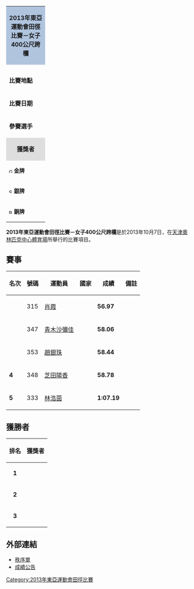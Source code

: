 {| class="toccolours" style="float: right; margin: 0 0 1em 1em; font-size: 90%;" width=220px
| colspan="2"  style="background:#b0c4de; text-align:center; height:30px;"| '''2013年東亞運動會田徑比賽－女子400公尺跨欄'''
|-
|colspan="2" style="text-align: center;"|
|- style="vertical-align:top;"
|colspan=2|
|- style="vertical-align:top;"
| '''比賽地點'''
| {{flag|CHN}}[[天津|天津]]
|- style="vertical-align:top;"
| '''比賽日期'''
| 2013年10月7日
|- style="vertical-align:top;"
|width=90|'''參賽選手'''
| 5
|-
|colspan="2" style="background: #dedede; text-align: center;"|'''獲獎者'''
|- style="vertical-align:top;" 
|  style="font-size:90%; width:90px;"|[[Image:Gold_medal_blank.svg|10px]] '''金牌'''
| {{flagIOC2athlete|[[肖霞|肖霞]]|CHN|2013年東亞運動會}}
|-
|  style="font-size:90%; width:90px;"|[[Image:Silver_medal_blank.svg|10px]] '''銀牌'''
| {{flagIOC2athlete|[[青木沙彌佳|青木沙彌佳]]|JPN|2013年東亞運動會}}
|-
|  style="font-size:90%; width:90px;"|[[Image:Bronze_medal_blank.svg|10px]] '''銅牌'''
| {{flagIOC2athlete|[[趙銀珠|趙銀珠]]|KOR|2013年東亞運動會}}
|}
'''2013年東亞運動會田徑比賽－女子400公尺跨欄'''是於2013年10月7日，在[[天津奧林匹克中心體育場|天津奧林匹克中心體育場]]所舉行的比賽項目。

== 賽事 ==
{| class="wikitable sortable" style="text-align:center; font-size:90%" 
|-
! 名次 !! 號碼 !! 運動員 !! 國家 !! 成績 !! 備註
|- 
| {{gold1}} || 315 || [[肖霞|肖霞]] || {{flagIOC2|CHN|2013年東亞運動會}} || '''56.97''' || 
|- 
| {{silver2}} || 347 || [[青木沙彌佳|青木沙彌佳]] || {{flagIOC2|JPN|2013年東亞運動會}} || '''58.06''' || 
|- 
| {{bronze3}} || 353 || [[趙銀珠|趙銀珠]] || {{flagIOC2|KOR|2013年東亞運動會}} || '''58.44''' || 
|- 
| '''4''' || 348 || [[芝田陽香|芝田陽香]] || {{flagIOC2|JPN|2013年東亞運動會}} || '''58.78''' || 
|- 
| '''5''' || 333 || [[林浩茵|林浩茵]] || {{flagIOC2|HKG|2013年東亞運動會}} || '''1:07.19''' || 
|}

== 獲勝者 ==
{| class="wikitable" style="margin: 0 auto;"
|-
!排名
!獲獎者
|- bgcolor=gold
|align=center|'''1'''
|align=left| {{flagIOC2athlete|[[肖霞|肖霞]]|CHN|2013年東亞運動會}}
|- bgcolor=silver
|align=center|'''2'''
|align=left| {{flagIOC2athlete|[[青木沙彌佳|青木沙彌佳]]|JPN|2013年東亞運動會}}
|- bgcolor=#cc9966
|align=center|'''3'''
|align=left| {{flagIOC2athlete|[[趙銀珠|趙銀珠]]|KOR|2013年東亞運動會}}
|}

== 外部連結 ==
* [http://data.tianjin2013.sports.sohu.com/data/PDF/AT/56068.pdf 秩序單]{{dead link|date=2017年11月 |bot=InternetArchiveBot |fix-attempted=yes }}
* [http://data.tianjin2013.sports.sohu.com/data/PDF/AT/56069.pdf 成績公告]{{dead link|date=2017年11月 |bot=InternetArchiveBot |fix-attempted=yes }}

[[Category:2013年東亞運動會田徑比賽|Category:2013年東亞運動會田徑比賽]]